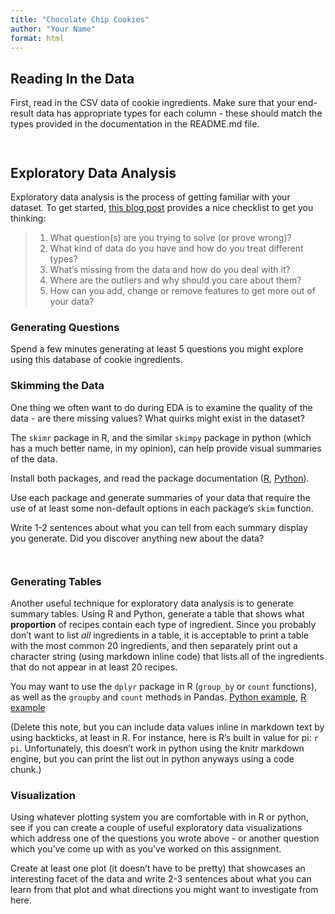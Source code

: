 ```yaml
---
title: "Chocolate Chip Cookies"
author: "Your Name"
format: html
---
```


## Reading In the Data

First, read in the CSV data of cookie ingredients.
Make sure that your end-result data has appropriate types for each column - these should match the types provided in the documentation in the README.md file.

```r

```

```python

```


## Exploratory Data Analysis

Exploratory data analysis is the process of getting familiar with your dataset. To get started, [this blog post](https://www.mrdbourke.com/a-gentle-introduction-to-exploratory-data-analysis/) provides a nice checklist to get you thinking:

> 1.  What question(s) are you trying to solve (or prove wrong)?
> 2.  What kind of data do you have and how do you treat different types?
> 3.  What's missing from the data and how do you deal with it?
> 4.  Where are the outliers and why should you care about them?
> 5.  How can you add, change or remove features to get more out of your data?

### Generating Questions

Spend a few minutes generating at least 5 questions you might explore using this database of cookie ingredients.



### Skimming the Data

One thing we often want to do during EDA is to examine the quality of the data - are there missing values? What quirks might exist in the dataset?

The `skimr` package in R, and the similar `skimpy` package in python (which has a much better name, in my opinion), can help provide visual summaries of the data. 

Install both packages, and read the package documentation ([R](https://cran.r-project.org/web/packages/skimr/vignettes/skimr.html), [Python](https://pypi.org/project/skimpy/)).

Use each package and generate summaries of your data that require the use of at least some non-default options in each package's `skim` function.

Write 1-2 sentences about what you can tell from each summary display you generate. Did you discover anything new about the data?

```r

```

```python

```


### Generating Tables

Another useful technique for exploratory data analysis is to generate summary tables. 
Using R and Python, generate a table that shows what **proportion** of recipes contain each type of ingredient.
Since you probably don't want to list *all* ingredients in a table, it is acceptable to print a table with the most common 20 ingredients, and then separately print out a character string (using markdown inline code) that lists all of the ingredients that do not appear in at least 20 recipes.

You may want to use the `dplyr` package in R (`group_by` or `count` functions), as well as the `groupby` and `count` methods in Pandas. [Python example](https://sparkbyexamples.com/pandas/pandas-groupby-count-examples/), [R example](https://dplyr.tidyverse.org/reference/count.html)


(Delete this note, but you can include data values inline in markdown text by using backticks, at least in R. For instance, here is R's built in value for pi: `r pi`. Unfortunately, this doesn't work in python using the knitr markdown engine, but you can print the list out in python anyways using a code chunk.)

### Visualization

Using whatever plotting system you are comfortable with in R or python, see if you can create a couple of useful exploratory data visualizations which address one of the questions you wrote above - or another question which you've come up with as you've worked on this assignment.

Create at least one plot (it doesn't have to be pretty) that showcases an interesting facet of the data and write 2-3 sentences about what you can learn from that plot and what directions you might want to investigate from here.

